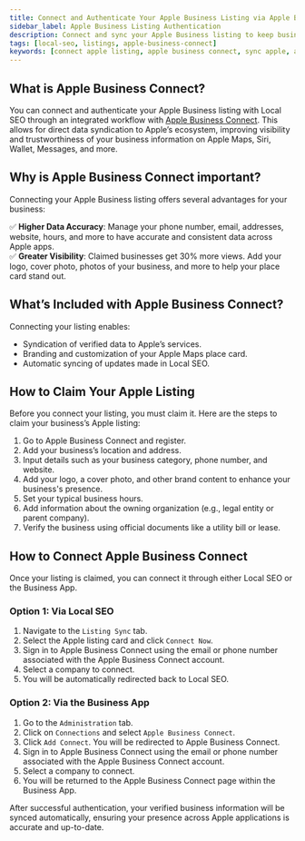 ```yaml
---
title: Connect and Authenticate Your Apple Business Listing via Apple Business Connect OAuth with Local SEO
sidebar_label: Apple Business Listing Authentication 
description: Connect and sync your Apple Business listing to keep business details accurate across Apple applications.
tags: [local-seo, listings, apple-business-connect]
keywords: [connect apple listing, apple business connect, sync apple, apple maps, local seo]
---
```


## What is Apple Business Connect?

You can connect and authenticate your Apple Business listing with Local SEO through an integrated workflow with [Apple Business Connect](https://businessconnect.apple.com/?campaignId=8018). This allows for direct data syndication to Apple’s ecosystem, improving visibility and trustworthiness of your business information on Apple Maps, Siri, Wallet, Messages, and more.

## Why is Apple Business Connect important?

Connecting your Apple Business listing offers several advantages for your business:

✅ **Higher Data Accuracy**: Manage your phone number, email, addresses, website, hours, and more to have accurate and consistent data across Apple apps.  
✅ **Greater Visibility**: Claimed businesses get 30% more views. Add your logo, cover photo, photos of your business, and more to help your place card stand out.

## What’s Included with Apple Business Connect?

Connecting your listing enables:

- Syndication of verified data to Apple’s services.
- Branding and customization of your Apple Maps place card.
- Automatic syncing of updates made in Local SEO.

## How to Claim Your Apple Listing

Before you connect your listing, you must claim it. Here are the steps to claim your business’s Apple listing:

1. Go to Apple Business Connect and register.
2. Add your business’s location and address.
3. Input details such as your business category, phone number, and website.
4. Add your logo, a cover photo, and other brand content to enhance your business's presence.
5. Set your typical business hours.
6. Add information about the owning organization (e.g., legal entity or parent company).
7. Verify the business using official documents like a utility bill or lease.

## How to Connect Apple Business Connect

Once your listing is claimed, you can connect it through either Local SEO or the Business App.

### Option 1: Via Local SEO

1. Navigate to the `Listing Sync` tab.
2. Select the Apple listing card and click `Connect Now`.
3. Sign in to Apple Business Connect using the email or phone number associated with the Apple Business Connect account.
4. Select a company to connect.
5. You will be automatically redirected back to Local SEO.

### Option 2: Via the Business App

1. Go to the `Administration` tab.
2. Click on `Connections` and select `Apple Business Connect`.
3. Click `Add Connect`. You will be redirected to Apple Business Connect.
4. Sign in to Apple Business Connect using the email or phone number associated with the Apple Business Connect account.
5. Select a company to connect.
6. You will be returned to the Apple Business Connect page within the Business App.

After successful authentication, your verified business information will be synced automatically, ensuring your presence across Apple applications is accurate and up-to-date.
